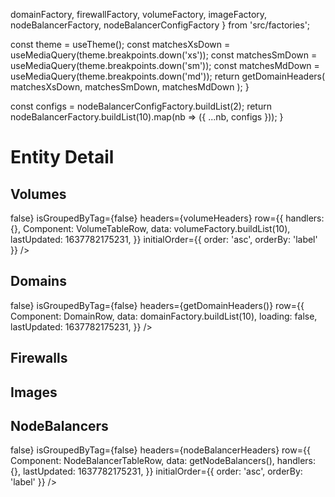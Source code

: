   domainFactory,
  firewallFactory,
  volumeFactory,
  imageFactory,
  nodeBalancerFactory,
  nodeBalancerConfigFactory
} from 'src/factories';

<Meta
  title="Components/Entity Table"
  component={EntityTable}
/>

  const theme = useTheme();
  const matchesXsDown = useMediaQuery(theme.breakpoints.down('xs'));
  const matchesSmDown = useMediaQuery(theme.breakpoints.down('sm'));
  const matchesMdDown = useMediaQuery(theme.breakpoints.down('md'));
  return getDomainHeaders(
    matchesXsDown,
    matchesSmDown,
    matchesMdDown
  );
}

  const configs = nodeBalancerConfigFactory.buildList(2);
  return nodeBalancerFactory.buildList(10).map(nb => ({ ...nb, configs }));
}

# Entity Detail

## Volumes
<Canvas>
  <Story name="Volumes">
    <EntityTable
      entity="volume"
      toggleGroupByTag={() => false}
      isGroupedByTag={false}
      headers={volumeHeaders}
      row={{
        handlers: {},
        Component: VolumeTableRow,
        data: volumeFactory.buildList(10),
        lastUpdated: 1637782175231,
      }}
      initialOrder={{ order: 'asc', orderBy: 'label' }}
    />
  </Story>
</Canvas>

## Domains
<Canvas>
  <Story name="Domains">
    <Provider store={store}>
      <Grid spacing={8}>
        <EntityTable
          entity="domains"
          toggleGroupByTag={() => false}
          isGroupedByTag={false}
          headers={getDomainHeaders()}
          row={{
            Component: DomainRow,
            data: domainFactory.buildList(10),
            loading: false,
            lastUpdated: 1637782175231,
          }}
        />
      </Grid>
    </Provider>
  </Story>
</Canvas>

## Firewalls
<Canvas>
  <Story name="Firewalls">
    <EntityTable
      entity="firewall"
      headers={firewallHeaders}
      row={{
        handlers: {},
        Component: FirewallRow,
        data: firewallFactory.buildList(10),
        loading: false,
        lastUpdated: 1637782175231,
        error: undefined,
      }}
      initialOrder={{ order: 'asc', orderBy: 'domain' }}
    />
  </Story>
</Canvas>

## Images
<Canvas>
  <Story name="Images">
    <EntityTable
      entity="image"
      headers={getImageHeaders('manual')}
      row={{
        Component: ImageRow,
        data: imageFactory.buildList(10),
        loading: false,
        lastUpdated: 1637782175231,
        handlers: {},
      }}
      initialOrder={{ order: 'asc', orderBy: 'label' }}
    />
  </Story>
</Canvas>

## NodeBalancers
<Canvas>
  <Story name="NodeBalancers">
    <EntityTable
      entity="nodebalancer"
      toggleGroupByTag={() => false}
      isGroupedByTag={false}
      headers={nodeBalancerHeaders}
      row={{
        Component: NodeBalancerTableRow,
        data: getNodeBalancers(),
        handlers: {},
        lastUpdated: 1637782175231,
      }}
      initialOrder={{ order: 'asc', orderBy: 'label' }}
    />
  </Story>
</Canvas>
